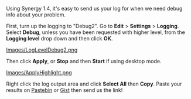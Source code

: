 Using Synergy 1.4, it's easy to send us your log for when we need debug info about your problem.


First, turn up the logging to "Debug2". Go to '''Edit''' > '''Settings''' > '''Logging'''. Select '''Debug''', unless you have been requested with higher level, from the '''Logging level''' drop down and then click '''OK'''.

[[Images/LogLevelDebug2.png]]


Then click '''Apply''', or '''Stop''' and then '''Start''' if using desktop mode.

[[Images/ApplyHighlight.png]]


Right click the log output area and click '''Select All''' then '''Copy'''. Paste your results on [http://pastebin.com/ Pastebin] or [https://gist.github.com/ Gist] then send us the link!
